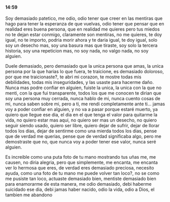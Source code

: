 
#### 14:59
Soy demasiado patetico, me odio, odio tener que creer en las mentiras que hago para tener la esperanza de que vuelvas, odio tener que pensar que en realidad eres buena persona, que en realidad me quieres pero tus miedos no te dejan estar conmigo, claramente son mentiras, no me quieres, te doy igual, no te importo, podria morir ahora y te daria igual, te doy igual, solo soy un desecho mas, soy una basura mas que tiraste, soy solo la tercera historia, soy una repeticion mas, no soy nada, no valgo nada, no soy alguien.

Duele demasiado, pero demasiado que la unica persona que amas, la unica persona por la que harias lo que fuera, te traicione, es demasiado doloroso, por que me traicionaste?, te abri mi corazon, te mostre todas mis debilidades, todas mis inseguridades, y las usaste para hacerme daño. Nunca mas podre confiar en alguien, fuiste la unica, la unica con la que no menti, con la que fui transparente, todos los que me conocen te dirian que soy una persona muy cerrada, nunca hablo de mi, nunca cuento cosas de mi, nunca saben sobre mi, pero a ti, me rendi completamente ante ti... jamas voy a poder confiar en alguien, y no va a pasar porque estaré muerto, ya quiero que llegue ese dia, el dia en el que tenga el valor para quitarme la vida, no quiero estar mas aqui, no quiero ser mas un desecho, no quiero seguir siendo usado, quiero ser libre, quiero dejar de sufrir, dejar de llorar todos los dias, dejar de sentirme como una mierda todos los dias, pense que de verdad me querias, pense que de verdad significaba algo, pero me demostraste que no, que nunca voy a poder tener ese valor, nunca seré alguien.

Es increible como una puta foto de tu mano mostrando tus uñas me, me causen, no diria alegria, pero que simplemente, me encanta, me encanta ver lo hermosa que eres, de verdad eres demasiado preciosa, necesito ayuda, como una foto de tu mano me puede volver tan loco?, no se como me pusiste tan loco, actuaste demasiado bien, mentiste demasiado bien para enamorarme de esta manera, me odio demasiado, debi haberme suicidado ese dia, debi jamas haber nacido, odio la vida, odio a Dios, el tambien me abandono

